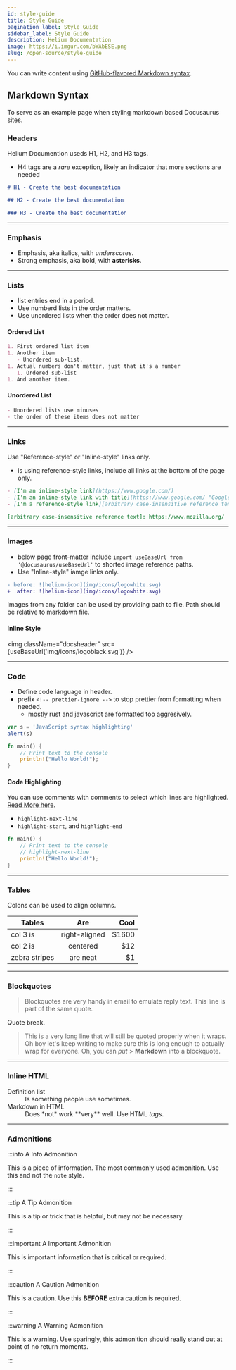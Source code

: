 ```yaml
---
id: style-guide
title: Style Guide
pagination_label: Style Guide
sidebar_label: Style Guide
description: Helium Documentation
image: https://i.imgur.com/bWAbESE.png
slug: /open-source/style-guide
---
```



You can write content using [GitHub-flavored Markdown syntax](https://github.github.com/gfm/).

## Markdown Syntax

To serve as an example page when styling markdown based Docusaurus sites.

### Headers

Helium Documention useds H1, H2, and H3 tags.

- H4 tags are a _rare_ exception, likely an indicator that more sections are needed

```markdown
# H1 - Create the best documentation

## H2 - Create the best documentation

### H3 - Create the best documentation
```

---

### Emphasis

- Emphasis, aka italics, with _underscores_.
- Strong emphasis, aka bold, with **asterisks**.

---

### Lists

- list entries end in a period.
- Use numberd lists in the order matters.
- Use unordered lists when the order does not matter.

#### Ordered List

```markdown
1. First ordered list item
1. Another item
   - Unordered sub-list.
1. Actual numbers don't matter, just that it's a number
   1. Ordered sub-list
1. And another item.
```

#### Unordered List

```markdown
- Unordered lists use minuses
- the order of these items does not matter
```

---

### Links

Use "Reference-style" or "Inline-style" links only.

- is using reference-style links, include all links at the bottom of the page only.

```markdown
- [I'm an inline-style link](https://www.google.com/)
- [I'm an inline-style link with title](https://www.google.com/ "Google's Homepage")
- [I'm a reference-style link][arbitrary case-insensitive reference text]

[arbitrary case-insensitive reference text]: https://www.mozilla.org/
```

---

### Images

- below page front-matter include `import useBaseUrl from '@docusaurus/useBaseUrl'` to shorted image
  reference paths.
- Use "Inline-style" iamge links only.

```diff
- before: ![helium-icon](img/icons/logowhite.svg)
+  after: ![helium-icon](img/icons/logowhite.svg)
```

Images from any folder can be used by providing path to file. Path should be relative to markdown
file.

#### Inline Style

<img className="docsheader" src={useBaseUrl('img/icons/logoblack.svg')} />

---

### Code

- Define code language in header.
- prefix `<!-- prettier-ignore -->` to stop prettier from formatting when needed.
  - mostly rust and javascript are formatted too aggresively.

```javascript
var s = 'JavaScript syntax highlighting'
alert(s)
```

```rust
fn main() {
    // Print text to the console
    println!("Hello World!");
}
```

#### Code Highlighting

You can use comments with comments to select which lines are highlighted. [Read More
here][docusaurus-code-highlighting].

- `highlight-next-line`
- `highlight-start`, and `highlight-end`

```rust
fn main() {
    // Print text to the console
    // highlight-next-line
    println!("Hello World!");
}
```

---

### Tables

Colons can be used to align columns.

| Tables        |      Are      |   Cool |
| ------------- | :-----------: | -----: |
| col 3 is      | right-aligned | \$1600 |
| col 2 is      |   centered    |   \$12 |
| zebra stripes |   are neat    |    \$1 |

---

### Blockquotes

> Blockquotes are very handy in email to emulate reply text. This line is part of the same quote.

Quote break.

> This is a very long line that will still be quoted properly when it wraps. Oh boy let's keep
> writing to make sure this is long enough to actually wrap for everyone. Oh, you can _put_ >
> **Markdown** into a blockquote.

---

### Inline HTML

<dl>
  <dt>Definition list</dt>
  <dd>Is something people use sometimes.</dd>

  <dt>Markdown in HTML</dt>
  <dd>Does *not* work **very** well. Use HTML <em>tags</em>.</dd>
</dl>

---

### Admonitions

:::info A Info Admonition

This is a piece of information. The most commonly used admonition. Use this and not the `note`
style.

:::

:::tip A Tip Admonition

This is a tip or trick that is helpful, but may not be necessary.

:::

:::important A Important Admonition

This is important information that is critical or required.

:::

:::caution A Caution Admonition

This is a caution. Use this **BEFORE** extra caution is required.

:::

:::warning A Warning Admonition

This is a warning. Use sparingly, this admonition should really stand out at point of no return
moments.

:::

[docusaurus-code-highlighting]:
  https://docusaurus.io/docs/markdown-features/code-blocks#highlighting-with-comments
